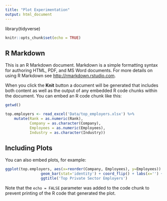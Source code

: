 ```yaml
---
title: "Plot Experimentation"
output: html_document
---
```


library(tidyverse)

```r
knitr::opts_chunk$set(echo = TRUE)
```

## R Markdown

This is an R Markdown document. Markdown is a simple formatting syntax for authoring HTML, PDF, and MS Word documents. For more details on using R Markdown see <http://rmarkdown.rstudio.com>.

When you click the **Knit** button a document will be generated that includes both content as well as the output of any embedded R code chunks within the document. You can embed an R code chunk like this:

```r
getwd()

top.employers <- read_excel('Data/top_employers.xlsx') %>%
    mutate(Rank = as.numeric(Rank),
           Company = as.character(Company),
           Employees = as.numeric(Employees),
           Industry = as.character(Industry))
```

## Including Plots

You can also embed plots, for example:

```r
ggplot(top.employers, aes(x=reorder(Company, Employees), y=Employees)) + 
                geom_bar(stat='identity') + coord_flip() + labs(x='') + 
                ggtitle('Top Private Sector Employers')
```

Note that the `echo = FALSE` parameter was added to the code chunk to prevent printing of the R code that generated the plot.
